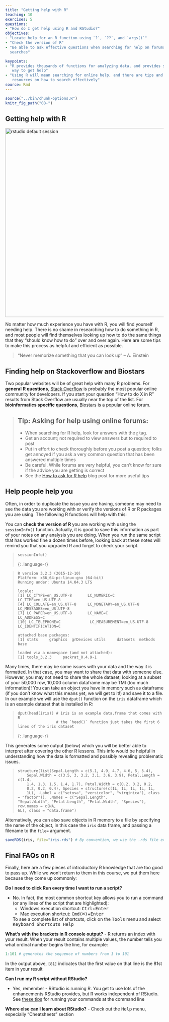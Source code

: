 ```yaml
---
title: "Getting help with R"
teaching: 10
exercises: 5
questions:
- "How do I get help using R and RStudio?"
objectives:
- "Locate help for an R function using `?`, `??`, and `args()`"
- "Check the version of R"
- "Be able to ask effective questions when searching for help on forums or using web
  searches"

keypoints:
- "R provides thousands of functions for analyzing data, and provides several
   way to get help"
- "Using R will mean searching for online help, and there are tips and
   resources on how to search effectively"
source: Rmd
---
```


```r
source("../bin/chunk-options.R")
knitr_fig_path("08-")
```


## Getting help with R

<img src="images/oreilly_book_covers.png" alt="rstudio default session" style="width: 600px;"/>

No matter how much experience you have with R, you will find yourself
needing help. There is no shame in researching how to do something in R, and
most people will find themselves looking up how to do the same things that
they "should know how to do" over and over again. Here are some tips to make
this process as helpful and efficient as possible.

> "Never memorize something that you can look up"
> -- A. Einstein

## Finding help on Stackoverflow and Biostars

Two popular websites will be of great help with many R problems. For **general**
**R questions**, [Stack Overflow](https://stackoverflow.com/) is probably the most
popular online community for developers. If you start your question "How to do X
in R" results from Stack Overflow are usually near the top of the list. For
**bioinformatics specific questions**, [Biostars](https://www.biostars.org/) is
a popular online forum.

> ## Tip: Asking for help using online forums:
>
> - When searching for R help, look for answers with the [r](https://stackoverflow.com/questions/tagged/r) tag.
> - Get an account; not required to view answers but to required to post
> - Put in effort to check thoroughly before you post a question; folks get
>   annoyed if you ask a very common question that has been answered multiple
>   times
> - Be careful. While forums are very helpful, you can't know for sure if the
>   advice you are getting is correct
> - See the [How to ask for R help](http://blog.revolutionanalytics.com/2014/01/how-to-ask-for-r-help.html)
>   blog post for more useful tips
>


## Help people help you

Often, in order to duplicate the issue you are having, someone may need to see
the data you are working with or verify the versions of R or R packages you
are using. The following R functions will help with this:

You can **check the version of R** you are working with using the `sessionInfo()`
function. Actually, it is good to save this information as part of your notes
on any analysis you are doing. When you run the same script that has worked fine
a dozen times before, looking back at these notes will remind you that you
upgraded R and forget to check your script.


> ~~~
> sessionInfo()
> ~~~
{: .language-r}

> ~~~
> R version 3.2.3 (2015-12-10)
> Platform: x86_64-pc-linux-gnu (64-bit)
> Running under: Ubuntu 14.04.3 LTS
>
> locale:
> [1] LC_CTYPE=en_US.UTF-8       LC_NUMERIC=C               LC_TIME=en_US.UTF-8
> [4] LC_COLLATE=en_US.UTF-8     LC_MONETARY=en_US.UTF-8    LC_MESSAGES=en_US.UTF-8
> [7] LC_PAPER=en_US.UTF-8       LC_NAME=C                  LC_ADDRESS=C
> [10] LC_TELEPHONE=C             LC_MEASUREMENT=en_US.UTF-8 LC_IDENTIFICATION=C
>
> attached base packages:
> [1] stats     graphics  grDevices utils     datasets  methods   base
>
> loaded via a namespace (and not attached):
> [1] tools_3.2.3     packrat_0.4.9-1
> ~~~


Many times, there may be some issues with your data and the way it is formatted.
In that case, you may want to share that data with someone else. However, you
may not need to share the whole dataset; looking at a subset of your 50,000 row,
10,000 column dataframe may be TMI (too much information)! You can take an
object you have in memory such as dataframe (if you don't know what this means
yet, we will get to it!) and save it to a file. In our example we will use the
`dput()` function on the `iris` dataframe which is an example dataset that is
installed in R:


> ~~~
> dput(head(iris)) # iris is an example data.frame that comes with R
>                  # the `head()` function just takes the first 6 lines of the iris dataset
> ~~~
{: .language-r}

This generates some output (below) which you will be better able to interpret
after covering the other R lessons. This info would be helpful in understanding
how the data is formatted and possibly revealing problematic issues.

> ~~~
> structure(list(Sepal.Length = c(5.1, 4.9, 4.7, 4.6, 5, 5.4),
>     Sepal.Width = c(3.5, 3, 3.2, 3.1, 3.6, 3.9), Petal.Length = c(1.4,
>     1.4, 1.3, 1.5, 1.4, 1.7), Petal.Width = c(0.2, 0.2, 0.2,
>     0.2, 0.2, 0.4), Species = structure(c(1L, 1L, 1L, 1L, 1L,
>     1L), .Label = c("setosa", "versicolor", "virginica"), class = "factor")), .Names = c("Sepal.Length",
> "Sepal.Width", "Petal.Length", "Petal.Width", "Species"), row.names = c(NA,
> 6L), class = "data.frame")
> ~~~


Alternatively, you can also save objects in R memory to a file by specifying
the name of the object, in this case the `iris` data frame, and passing a
filename to the `file=` argument.

```r
saveRDS(iris, file="iris.rds") # By convention, we use the .rds file extension
```

## Final FAQs on R

Finally, here are a few pieces of introductory R knowledge that are too good to
pass up. While we won't return to them in this course, we put them here because
they come up commonly:

**Do I need to click Run every time I want to run a script?**

- No. In fact, the most common shortcut key allows you to run a command (or
  any lines of the script that are highlighted):
  - Windows execution shortcut: <KBD>Ctrl</KBD>+<KBD>Enter</KBD>
  - Mac execution shortcut: <KBD>Cmd(⌘)</KBD>+<KBD>Enter</KBD>

  To see a complete list of shortcuts, click on the <KBD>Tools</KBD> menu and
  select <KBD>Keyboard Shortcuts Help</KBD>

**What's with the brackets in R console output?**
- R returns an index with your result. When your result contains multiple values,
  the number tells you what ordinal number begins the line, for example:

```r
1:101 # generates the sequence of numbers from 1 to 101
```

In the output above, `[81]` indicates that the first value on that line is the
81st item in your result



**Can I run my R script without RStudio?**

- Yes, remember - RStudio is running R. You get to use lots of the enhancements
  RStudio provides, but R works independent of RStudio. See [these tips](https://support.rstudio.com/hc/en-us/articles/218012917-How-to-run-R-scripts-from-the-command-line) for running your commands at the command line


**Where else can I learn about RStudio?**
- Check out the <KBD>Help</KBD> menu, especially "Cheatsheets" section
